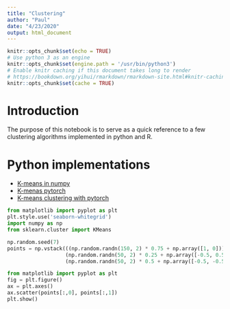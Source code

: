 ```yaml
---
title: "Clustering"
author: "Paul"
date: "4/23/2020"
output: html_document
---
```


```r
knitr::opts_chunk$set(echo = TRUE)
# Use python 3 as an engine
knitr::opts_chunk$set(engine.path = '/usr/bin/python3')
# Enable knitr caching if this document takes long to render
# https://bookdown.org/yihui/rmarkdown/rmarkdown-site.html#knitr-caching
knitr::opts_chunk$set(cache = TRUE)
```

# Introduction

The purpose of this notebook is to serve as a quick reference 
to a few clustering algorithms implemented in python and R.



# Python implementations

* [K-means in numpy](https://flothesof.github.io/k-means-numpy.html)
* [K-menas pytorch](https://github.com/overshiki/kmeans_pytorch)
* [K-means clustering with pytorch](https://www.kernel-operations.io/keops/_auto_tutorials/kmeans/plot_kmeans_torch.html)


```python
from matplotlib import pyplot as plt
plt.style.use('seaborn-whitegrid')
import numpy as np
from sklearn.cluster import KMeans
```


```python
np.random.seed(7)
points = np.vstack(((np.random.randn(150, 2) * 0.75 + np.array([1, 0])),
                   (np.random.randn(50, 2) * 0.25 + np.array([-0.5, 0.5])),
                   (np.random.randn(50, 2) * 0.5 + np.array([-0.5, -0.5]))))
```

```python
from matplotlib import pyplot as plt
fig = plt.figure()
ax = plt.axes()
ax.scatter(points[:,0], points[:,1])
plt.show()
```

